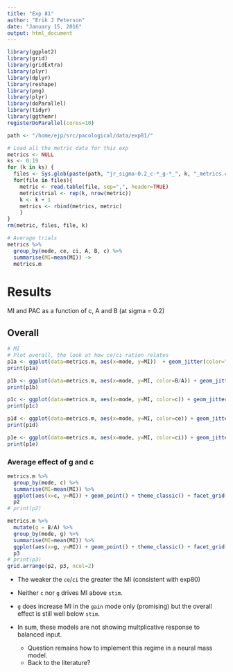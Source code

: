 ```yaml
---
title: "Exp 81"
author: "Erik J Peterson"
date: "January 15, 2016"
output: html_document
---
```


```r
library(ggplot2)
library(grid)
library(gridExtra)
library(plyr)
library(dplyr)
library(reshape)
library(png)
library(plyr)
library(doParallel)
library(tidyr)
library(ggthemr)
registerDoParallel(cores=10)

path <- "/home/ejp/src/pacological/data/exp81/"
```

```r
# Load all the metric data for this exp
metrics <- NULL
ks <- 0:19
for (k in ks) {
  files <- Sys.glob(paste(path, "jr_sigma-0.2_c-*_g-*_", k, "_metrics.csv", sep=""))
  for(file in files){
    metric <- read.table(file, sep=",", header=TRUE)
    metric$trial <- rep(k, nrow(metric))
    k <- k + 1  
    metrics <- rbind(metrics, metric)
    }  
}
rm(metric, files, file, k)

# Average trials
metrics %>%
  group_by(mode, ce, ci, A, B, c) %>%
  summarise(MI=mean(MI)) ->
  metrics.m

```

# Results

MI and PAC as a function of c, A and B (at sigma = 0.2)

## Overall

```r
# MI
# Plot overall, the look at how ce/ci ration relates
p1a <- ggplot(data=metrics.m, aes(x=mode, y=MI))  + geom_jitter(color="grey", alpha=0.6, size=2) + theme_classic()
print(p1a)

p1b <- ggplot(data=metrics.m, aes(x=mode, y=MI, color=B/A)) + geom_jitter( alpha=0.6, size=2) + theme_classic()
print(p1b)

p1c <- ggplot(data=metrics.m, aes(x=mode, y=MI, color=c)) + geom_jitter( alpha=0.6, size=2) + theme_classic()
print(p1c)

p1d <- ggplot(data=metrics.m, aes(x=mode, y=MI, color=ce)) + geom_jitter( alpha=0.6, size=2) + theme_classic()
print(p1d)

p1e <- ggplot(data=metrics.m, aes(x=mode, y=MI, color=ci)) + geom_jitter( alpha=0.6, size=2) + theme_classic()
print(p1e)
```

### Average effect of g and c

```r
metrics.m %>%
  group_by(mode, c) %>%
  summarise(MI=mean(MI)) %>%
  ggplot(aes(x=c, y=MI)) + geom_point() + theme_classic() + facet_grid(.~mode) ->
  p2
# print(p2)

metrics.m %>%
  mutate(g = B/A) %>%
  group_by(mode, g) %>%
  summarise(MI=mean(MI)) %>%
  ggplot(aes(x=g, y=MI)) + geom_point() + theme_classic() + facet_grid(.~mode) ->
  p3
# print(p3)
grid.arrange(p2, p3, ncol=2)
```

* The weaker the `ce`/`ci` the greater the MI (consistent with exp80)
* Neither `c` nor `g` drives MI above `stim`.
* `g` does increase MI in the `gain` mode only (promising) but the overall effect is still well below `stim`.

* In sum, these models are not showing multplicative response to balanced input. 
    - Question remains how to implement this regime in a neural mass model. 
    - Back to the literature?
